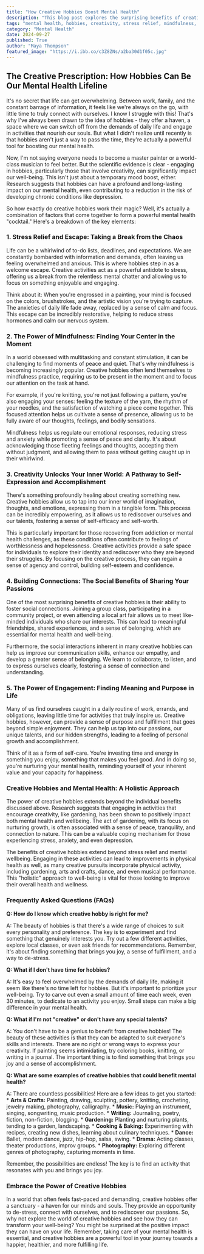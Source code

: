 ```yaml
---
title: "How Creative Hobbies Boost Mental Health"
description: "This blog post explores the surprising benefits of creative hobbies for mental health. Discover how engaging in activities like painting, writing, or gardening can reduce stress, boost mindfulness, and provide a sense of purpose and fulfillment."
tags: "mental health, hobbies, creativity, stress relief, mindfulness, self-expression, social connection, well-being, happiness, purpose, fulfillment, art, music, writing, gardening, dance, photography, crafting, therapy"
category: "Mental Health"
date: 2024-09-27
published: True
author: "Maya Thompson"
featured_image: "https://i.ibb.co/c3Z8ZNs/a2ba30d1f05c.jpg"
---
```


## The Creative Prescription: How Hobbies Can Be Our Mental Health Lifeline

It's no secret that life can get overwhelming. Between work, family, and the constant barrage of information, it feels like we're always on the go, with little time to truly connect with ourselves.  I know I struggle with this!  That's why I've always been drawn to the idea of hobbies - they offer a haven, a space where we can switch off from the demands of daily life and engage in activities that nourish our souls.  But what I didn't realize until recently is that hobbies aren't just a way to pass the time, they're actually a powerful tool for boosting our mental health.

Now, I'm not saying everyone needs to become a master painter or a world-class musician to feel better. But the scientific evidence is clear -  engaging in hobbies, particularly those that involve creativity, can significantly impact our well-being. This isn't just about a temporary mood boost, either. Research suggests that hobbies can have a profound and long-lasting impact on our mental health, even contributing to a reduction in the risk of developing chronic conditions like depression.

So how exactly do creative hobbies work their magic?  Well, it's actually a combination of factors that come together to form a powerful mental health "cocktail."  Here's a breakdown of the key elements:

### 1. Stress Relief and Escape:  Taking a Break from the Chaos

Life can be a whirlwind of to-do lists, deadlines, and expectations. We are constantly bombarded with information and demands, often leaving us feeling overwhelmed and anxious.  This is where hobbies step in as a welcome escape.  Creative activities act as a  powerful antidote to stress, offering us a break from the relentless mental chatter and allowing us to focus on something enjoyable and engaging. 

Think about it:  When you're engrossed in a painting, your mind is focused on the colors, brushstrokes, and the artistic vision you're trying to capture.  The anxieties of daily life fade away, replaced by a sense of calm and focus.  This escape can be incredibly restorative, helping to reduce stress hormones and calm our nervous system.

### 2. The Power of Mindfulness:  Finding Your Center in the Moment

In a world obsessed with multitasking and constant stimulation, it can be challenging to find moments of peace and quiet.  That's why mindfulness is becoming increasingly popular.  Creative hobbies often lend themselves to mindfulness practice, requiring us to be present in the moment and to focus our attention on the task at hand.

For example, if you're knitting, you're not just following a pattern, you're also engaging your senses: feeling the texture of the yarn, the rhythm of your needles, and the satisfaction of watching a piece come together.  This focused attention helps us cultivate a sense of presence, allowing us to be fully aware of our thoughts, feelings, and bodily sensations.

Mindfulness helps us regulate our emotional responses, reducing stress and anxiety while promoting a sense of peace and clarity.  It's about acknowledging those fleeting feelings and thoughts, accepting them without judgment, and allowing them to pass without getting caught up in their whirlwind.  

### 3. Creativity Unlocks Your Inner World: A Pathway to Self-Expression and Accomplishment

There's something profoundly healing about creating something new.  Creative hobbies allow us to tap into our inner world of imagination, thoughts, and emotions, expressing them in a tangible form. This process can be incredibly empowering, as it allows us to rediscover ourselves and our talents, fostering a sense of self-efficacy and self-worth.  

This is particularly important for those recovering from addiction or mental health challenges, as these conditions often contribute to feelings of worthlessness and hopelessness.  Creative activities provide a safe space for individuals to explore their identity and rediscover who they are beyond their struggles.  By focusing on the creative process, they can regain a sense of agency and control, building self-esteem and confidence.

### 4. Building Connections:  The Social Benefits of Sharing Your Passions

One of the most surprising benefits of creative hobbies is their ability to foster social connections.  Joining a group class, participating in a community project, or even attending a local art fair allows us to meet like-minded individuals who share our interests.  This can lead to meaningful friendships, shared experiences, and a sense of belonging, which are essential for mental health and well-being.

Furthermore, the social interactions inherent in many creative hobbies can help us improve our communication skills, enhance our empathy, and develop a greater sense of belonging.  We learn to collaborate, to listen, and to express ourselves clearly, fostering a sense of connection and understanding.

### 5. The Power of Engagement:  Finding Meaning and Purpose in Life

Many of us find ourselves caught in a daily routine of work, errands, and obligations, leaving little time for activities that truly inspire us.  Creative hobbies, however, can provide a sense of purpose and fulfillment that goes beyond simple enjoyment. They can help us tap into our passions, our unique talents, and our hidden strengths, leading to a feeling of personal growth and accomplishment.

Think of it as a form of self-care.  You're investing time and energy in something you enjoy, something that makes you feel good.  And in doing so, you're nurturing your mental health, reminding yourself of your inherent value and your capacity for happiness.  

### Creative Hobbies and Mental Health: A Holistic Approach

The power of creative hobbies extends beyond the individual benefits discussed above. Research suggests that engaging in activities that encourage creativity, like gardening, has been shown to positively impact both mental health and wellbeing.  The act of gardening, with its focus on nurturing growth, is often associated with a sense of peace, tranquility, and connection to nature.  This can be a valuable coping mechanism for those experiencing stress, anxiety, and even depression. 

The benefits of creative hobbies extend beyond stress relief and mental wellbeing.  Engaging in these activities can lead to improvements in physical health as well, as many creative pursuits incorporate physical activity, including gardening, arts and crafts, dance, and even musical performance.  This "holistic" approach to well-being is vital for those looking to improve their overall health and wellness.

### Frequently Asked Questions (FAQs)

**Q: How do I know which creative hobby is right for me?**

A: The beauty of hobbies is that there's a wide range of choices to suit every personality and preference.  The key is to experiment and find something that genuinely interests you.  Try out a few different activities, explore local classes, or even ask friends for recommendations.  Remember, it's about finding something that brings you joy, a sense of fulfillment, and a way to de-stress.

**Q: What if I don't have time for hobbies?**

A: It's easy to feel overwhelmed by the demands of daily life, making it seem like there's no time left for hobbies.  But it's important to prioritize your well-being.  Try to carve out even a small amount of time each week, even 30 minutes, to dedicate to an activity you enjoy.  Small steps can make a big difference in your mental health. 

**Q: What if I'm not "creative" or don't have any special talents?**

A:  You don't have to be a genius to benefit from creative hobbies!  The beauty of these activities is that they can be adapted to suit everyone's skills and interests.  There are no right or wrong ways to express your creativity.  If painting seems intimidating, try coloring books, knitting, or writing in a journal.  The important thing is to find something that brings you joy and a sense of accomplishment.

**Q: What are some examples of creative hobbies that could benefit mental health?**

A:  There are countless possibilities!  Here are a few ideas to get you started:
    * **Arts & Crafts:**  Painting, drawing, sculpting, pottery, knitting, crocheting, jewelry making, photography, calligraphy.
    * **Music:**  Playing an instrument, singing, songwriting, music production.
    * **Writing:**  Journaling, poetry, fiction, non-fiction, blogging.
    * **Gardening:**  Planting and nurturing plants, tending to a garden, landscaping.
    * **Cooking & Baking:**  Experimenting with recipes, creating new dishes, learning about culinary techniques.
    * **Dance:**  Ballet, modern dance, jazz, hip-hop, salsa, swing.
    * **Drama:**  Acting classes, theater productions, improv groups.
    * **Photography:**  Exploring different genres of photography, capturing moments in time.

Remember, the possibilities are endless!  The key is to find an activity that resonates with you and brings you joy.

###  Embrace the Power of Creative Hobbies

In a world that often feels fast-paced and demanding, creative hobbies offer a sanctuary - a haven for our minds and souls.  They provide an opportunity to de-stress, connect with ourselves, and to rediscover our passions.  So, why not explore the world of creative hobbies and see how they can transform your well-being?  You might be surprised at the positive impact they can have on your life.  Remember, taking care of your mental health is essential, and creative hobbies are a powerful tool in your journey towards a happier, healthier, and more fulfilling life. 
